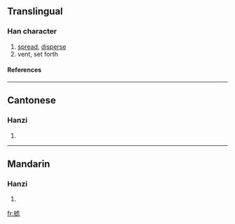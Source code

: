 {{see|攄}}

==Translingual==
===Han character===
{{Han char|rn=64|rad=手|as=10|sn=13|four=|canj=手卜心心 (QYPP), X手卜心心 (XQYPP)}}
# [[spread]], [[disperse]]
# vent, set forth
====References====
{{Han ref|kx=0449.081|hdz=31931.040|uh=6445|ud=25669}}

----
==Cantonese==
===Hanzi===
{{yue-hanzi|jyut=|y=syu1}}
# {{defn|Cantonese}}

----
==Mandarin==
===Hanzi===
{{cmn-hanzi|tra=攄|pin=[[jiū]] (jiu1), [[liú]] (liu2), [[shū]] (shu1)|wg=chiu<sup>1</sup>, liu<sup>2</sup>, shu<sup>1</sup>}}
# {{defn|Mandarin}}

[[fr:摅]]